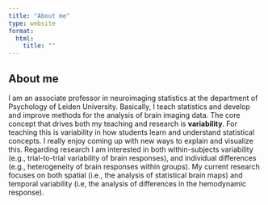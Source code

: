 ```yaml
---
title: "About me"
type: website
format:
  html:
    title: ""
---
```


## About me

I am an associate professor in neuroimaging statistics at the department of Psychology of Leiden University. Basically, I teach statistics and develop and improve methods for the analysis of brain imaging data. The core concept that drives both my teaching and research is **variability**. For teaching this is variability in how students learn and understand statistical concepts. I really enjoy coming up with new ways to explain and visualize this. Regarding research I am interested in both within-subjects variability (e.g., trial-to-trial variability of brain responses), and individual differences (e.g., heterogeneity of brain responses within groups). My current research focuses on both spatial (i.e., the analysis of statistical brain maps) and temporal variability (i.e, the analysis of differences in the hemodynamic response).